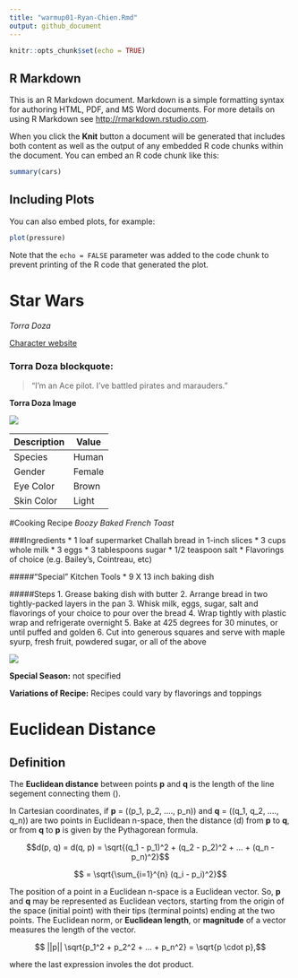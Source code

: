 ```yaml
---
title: "warmup01-Ryan-Chien.Rmd"
output: github_document
---
```


```r
knitr::opts_chunk$set(echo = TRUE)
```

## R Markdown

This is an R Markdown document. Markdown is a simple formatting syntax for authoring HTML, PDF, and MS Word documents. For more details on using R Markdown see <http://rmarkdown.rstudio.com>.

When you click the **Knit** button a document will be generated that includes both content as well as the output of any embedded R code chunks within the document. You can embed an R code chunk like this:

```r
summary(cars)
```

## Including Plots

You can also embed plots, for example:

```r
plot(pressure)
```

Note that the `echo = FALSE` parameter was added to the code chunk to prevent printing of the R code that generated the plot.

# Star Wars 
*Torra Doza*

[Character website](https://starwars.fandom.com/wiki/Torra_Doza)

### Torra Doza blockquote:
> "I'm an Ace pilot. I've battled pirates and marauders."

**Torra Doza Image**

![](https://vignette.wikia.nocookie.net/starwars/images/1/1c/SWResistance-TorraDoza.jpg/revision/latest?cb=20180914205610)

Description | Value
----------- | -----
Species | Human
Gender | Female
Eye Color | Brown
Skin Color | Light

#Cooking Recipe
*Boozy Baked French Toast*

###Ingredients
* 1 loaf supermarket Challah bread in 1-inch slices
* 3 cups whole milk
* 3 eggs
* 3 tablespoons sugar
* 1/2 teaspoon salt
* Flavorings of choice (e.g. Bailey's, Cointreau, etc)

#####"Special" Kitchen Tools
* 9 X 13 inch baking dish

#####Steps
1. Grease baking dish with butter
2. Arrange bread in two tightly-packed layers in the pan
3. Whisk milk, eggs, sugar, salt and flavorings of your choice to pour over the bread 
4. Wrap tightly with plastic wrap and refrigerate overnight
5. Bake at 425 degrees for 30 minutes, or until puffed and golden
6. Cut into generous squares and serve with maple syurp, fresh fruit, powdered sugar, or all of the above

![](https://smittenkitchendotcom.files.wordpress.com/2015/05/new-years-day-20011.jpg)

**Special Season:** not specified

**Variations of Recipe:** Recipes could vary by flavorings and toppings

# Euclidean Distance

## Definition

The **Euclidean distance** between points __p__ and __q__ is the length of the line segement connecting them (\overline{pq}). 

In Cartesian coordinates, if **p** = \((p_1, p_2, ...., p_n)\) and **q** = \((q_1, q_2, ...., q_n)\) are two points in Euclidean n-space, then the distance (d) from **p** to **q**, or from **q** to **p** is given by the Pythagorean formula.

$$d(p, q) = d(q, p) = \sqrt{(q_1 - p_1)^2 + (q_2 - p_2)^2 + ... + (q_n - p_n)^2}$$

$$ = \sqrt{\sum_{i=1}^{n} (q_i - p_i)^2}$$

The position of a point in a Euclidean n-space is a Euclidean vector. So, **p** and **q** may be represented as Euclidean vectors, starting from the origin of the space (initial point) with their tips (terminal points) ending at the two points. The Euclidean norm, or **Euclidean length**, or **magnitude** of a vector measures the length of the vector.

$$ ||p|| \sqrt{p_1^2 + p_2^2 + ... + p_n^2} = \sqrt{p \cdot p},$$

where the last expression involes the dot product. 